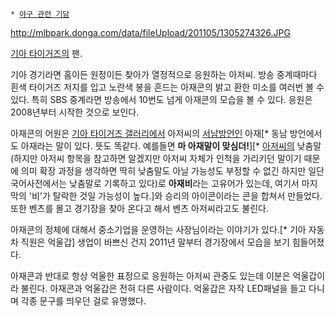  * [[야구 관련 기담]]

http://mlbpark.donga.com/data/fileUpload/201105/1305274326.JPG

[[기아 타이거즈]]의 팬. 

기아 경기라면 홈이든 원정이든 찾아가 열정적으로 응원하는 아저씨. 방송 중계때마다 흰색 타이거즈 저지를 입고 노란색 봉을 흔드는 아재콘의 밝고 환한 미소를 여러번 볼 수 있다. 특히 SBS 중계라면 방송에서 10번도 넘게 아재콘의 모습을 볼 수 있다. 응원은 2008년부터 시작한 것으로 보인다.

아재콘의 어원은 [[기아 타이거즈 갤러리]]에서 아저씨의 [[서남방언]]인 아재[* 동남 방언에서도 아재라는 말이 있다. 뜻도 똑같다. 예를들면 '''마 아재말이 맞심더!'''][* [[아저씨]]의 낮춤말(하지만 아저씨 항목을 참고하면 알겠지만 아저씨 자체가 인척을 가리키던 말이기 때문에 의미 확장 과정을 생각하면 딱히 낮춤말도 아닐 가능성도 부정할 수 없긴 하지만 일단 국어사전에서는 낮춤말로 기록하고 있다)로 '''아재비'''라는 고유어가 있는데, 여기서 마지막의 '비'가 탈락한 것일 가능성이 높다.]와 승리의 아이콘이라는 콘을 합쳐서 만들었다. 또한 벤츠를 몰고 경기장을 찾아 온다고 해서 벤츠 아저씨라고도 불린다.

아재콘의 정체에 대해서 중소기업을 운영하는 사장님이라는 이야기가 있다.[* 기아 자동차 직원은 억울갑] 생업이 바쁘신 건지 2011년 말부터 경기장에서 모습을 보기 힘들어졌다.


아재콘과 반대로 항상 억울한 표정으로 응원하는 아저씨 관중도 있는데 이분은 억울갑이라 불린다. 아재콘과 억울갑은 전혀 다른 사람이다. 억울갑은 자작 LED패널을 들고 다니며 각종 문구를 띄우던 걸로 유명했다.
